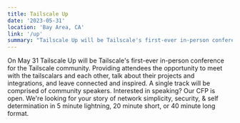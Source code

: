 ```yaml
---
title: Tailscale Up
date: '2023-05-31'
location: 'Bay Area, CA'
link: '/up'
summary: "Tailscale Up will be Tailscale's first-ever in-person conference for the Tailscale community."
---
```


On May 31 Tailscale Up will be Tailscale's first-ever in-person conference for the Tailscale community. Providing attendees the opportunity to meet with the tailscalars and each other, talk about their projects and integrations, and leave connected and inspired. A single track will be comprised of community speakers. Interested in speaking? Our CFP is open. We're looking for your story of network simplicity, security, & self determination in 5 minute lightning, 20 minute short, or 40 minute long format.
